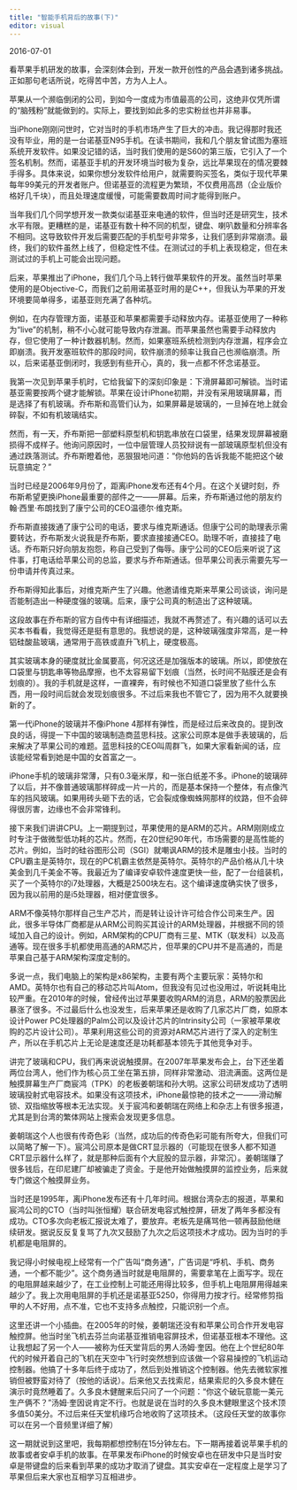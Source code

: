 ```yaml
---
title: "智能手机背后的故事(下)"
editor: visual
---
```


2016-07-01

看苹果手机研发的故事，会深刻体会到，开发一款开创性的产品会遇到诸多挑战。正如那句老话所说，吃得苦中苦，方为人上人。

苹果从一个濒临倒闭的公司，到如今一度成为市值最高的公司，这绝非仅凭所谓的“脑残粉”就能做到的。实际上，要找到如此多的忠实粉丝也并非易事。

当iPhone刚刚问世时，它对当时的手机市场产生了巨大的冲击。我记得那时我还没有毕业，用的是一台诺基亚N95手机。在读书期间，我和几个朋友曾试图为塞班系统开发软件。如果没记错的话，当时我们使用的是S60的第三版，它引入了一个签名机制。然而，诺基亚手机的开发环境当时极为复杂，远比苹果现在的情况要棘手得多。具体来说，如果你想分发软件给用户，就需要购买签名，类似于现代苹果每年99美元的开发者账户。但诺基亚的流程更为繁琐，不仅费用高昂（企业版价格好几千块），而且处理速度缓慢，可能需要数周时间才能得到账户。

当年我们几个同学想开发一款类似诺基亚来电通的软件，但当时还是研究生，技术水平有限。更糟糕的是，诺基亚有数十种不同的机型，键盘、喇叭数量和分辨率各不相同。这导致软件开发后需要匹配的手机型号非常多，让我们感到非常崩溃。最终，我们的软件虽然上线了，但稳定性不佳。在测试过的手机上表现稳定，但在未测试过的手机上可能会出现问题。

后来，苹果推出了iPhone，我们几个马上转行做苹果软件的开发。虽然当时苹果使用的是Objective-C，而我们之前用诺基亚时用的是C++，但我认为苹果的开发环境要简单得多，诺基亚则充满了各种坑。

例如，在内存管理方面，诺基亚和苹果都需要手动释放内存。诺基亚使用了一种称为“live”的机制，稍不小心就可能导致内存泄漏。而苹果虽然也需要手动释放内存，但它使用了一种计数器机制。然而，如果塞班系统检测到内存泄漏，程序会立即崩溃。我开发塞班软件的那段时间，软件崩溃的频率让我自己也濒临崩溃。所以，后来诺基亚倒闭时，我感到有些开心，真的，我一点都不怀念诺基亚。

我第一次见到苹果手机时，它给我留下的深刻印象是：下滑屏幕即可解锁。当时诺基亚需要按两个键才能解锁。苹果在设计iPhone初期，并没有采用玻璃屏幕，而是选择了有机玻璃。乔布斯和高管们认为，如果屏幕是玻璃的，一旦掉在地上就会碎裂，不如有机玻璃结实。

然而，有一天，乔布斯把一部塑料原型机和钥匙串放在口袋里，结果发现屏幕被磨损得不成样子。他询问原因时，一位中层管理人员狡辩说有一部玻璃原型机但没有通过跌落测试。乔布斯瞪着他，恶狠狠地问道：“你他妈的告诉我能不能把这个破玩意搞定？”

当时已经是2006年9月份了，距离iPhone发布还有4个月。在这个关键时刻，乔布斯希望更换iPhone最重要的部件之一——屏幕。后来，乔布斯通过他的朋友约翰·西里·布朗找到了康宁公司的CEO温德尔·维克斯。

乔布斯直接拨通了康宁公司的电话，要求与维克斯通话。但康宁公司的助理表示需要转达，乔布斯发火说我是乔布斯，要求直接接通CEO。助理不听，直接挂了电话。乔布斯只好向朋友抱怨，称自己受到了侮辱。康宁公司的CEO后来听说了这件事，打电话给苹果公司的总监，要求与乔布斯通话。但苹果公司表示需要先写一份申请并传真过来。

乔布斯得知此事后，对维克斯产生了兴趣。他邀请维克斯来苹果公司谈谈，询问是否能制造出一种硬度强的玻璃。后来，康宁公司真的制造出了这种玻璃。

这段故事在乔布斯的官方自传中有详细描述，我就不再赘述了。有兴趣的话可以去买本书看看，我觉得还是挺有意思的。我想说的是，这种玻璃强度非常高，是一种铝硅酸盐玻璃，通常用于高铁或直升飞机上，硬度极高。

其实玻璃本身的硬度就比金属要高，何况这还是加强版本的玻璃。所以，即使放在口袋里与钥匙串等物品摩擦，也不太容易留下划痕（当然，长时间不贴膜还是会有划痕的）。我的手机就是这样，一直裸奔，有时候也不知道口袋里放了些什么东西，用一段时间后就会发现划痕很多。不过后来我也不管它了，因为用不久就要换新的了。

第一代iPhone的玻璃并不像iPhone 4那样有弹性，而是经过后来改良的。提到改良的话，得提一下中国的玻璃制造商蓝思科技。这家公司原本是做手表玻璃的，后来解决了苹果公司的难题。蓝思科技的CEO叫周群飞，如果大家看新闻的话，应该能经常看到她是中国的女首富之一。

iPhone手机的玻璃非常薄，只有0.3毫米厚，和一张白纸差不多。iPhone的玻璃碎了以后，并不像普通玻璃那样碎成一片一片的，而是基本保持一个整体，有点像汽车的挡风玻璃。如果用砖头砸下去的话，它会裂成像蜘蛛网那样的纹路，但不会碎得很厉害，边缘也不会非常锋利。

接下来我们讲讲CPU。上一期提到过，苹果使用的是ARM的芯片。ARM刚刚成立时专注于做微型低功耗的芯片。然而，在20世纪90年代，市场需要的是高性能的芯片。例如，当时的硅谷图形公司（SGI）就嘲讽ARM的技术是雕虫小技。当时的CPU霸主是英特尔，现在的PC机霸主依然是英特尔。英特尔的产品价格从几十块美金到几千美金不等。我最近为了编译安卓软件速度更快一些，配了一台组装机，买了一个英特尔的i7处理器，大概是2500块左右。这个编译速度确实快了很多，因为我以前用的是i5处理器，相对便宜很多。

ARM不像英特尔那样自己生产芯片，而是转让设计许可给合作公司来生产。因此，很多半导体厂商都是从ARM公司购买其设计的ARM处理器，并根据不同的领域加入自己的设计。例如，ARM架构的CPU厂商有三星、MTK（联发科）以及高通等。现在很多手机都使用高通的ARM芯片，但苹果的CPU并不是高通的，而是苹果自己基于ARM架构深度定制的。

多说一点，我们电脑上的架构是x86架构，主要有两个主要玩家：英特尔和AMD。英特尔也有自己的移动芯片叫Atom，但我没有见过也没用过，听说耗电比较严重。在2010年的时候，曾经传出过苹果要收购ARM的消息，ARM的股票因此暴涨了很多。不过最后什么也没发生，后来苹果还是收购了几家芯片厂商，如原本设计Power PC处理器的Palm公司以及设计芯片的Intrinsity公司（一家被苹果收购的芯片设计公司）。苹果利用这些公司的资源对ARM芯片进行了深入的定制生产，所以在手机芯片上无论是速度还是功耗都基本领先于其他竞争对手。

讲完了玻璃和CPU，我们再来说说触摸屏。在2007年苹果发布会上，台下还坐着两位台湾人，他们作为核心员工坐在第五排，同样非常激动、泪流满面。这两位是触摸屏幕生产厂商宸鸿（TPK）的老板姜朝瑞和孙大明。这家公司研发成功了透明玻璃投射式电容技术。如果没有这项技术，iPhone最惊艳的技术之一——滑动解锁、双指缩放等根本无法实现。关于宸鸿和姜朝瑞在网络上和杂志上有很多报道，尤其是到台湾的繁体网站上搜索会发现更多信息。

姜朝瑞这个人也很有传奇色彩（当然，成功后的传奇色彩可能有所夸大，但我们可以简略了解一下）。宸鸿公司原本是做CRT显示器的（可能现在很多人都不知道CRT显示器什么样了，就是那种后面有个大屁股的显示器，非常沉）。姜朝瑞赚了很多钱后，在印尼建厂却被骗走了资金。于是他开始做触摸屏的监控业务，后来就专门做这个触摸屏业务。

当时还是1995年，离iPhone发布还有十几年时间。根据台湾杂志的报道，苹果和宸鸿公司的CTO（当时叫张恒耀）联合研发电容式触控屏，研发了两年多都没有成功。CTO多次向老板汇报说太难了，要放弃。老板先是痛骂他一顿再鼓励他继续研发。据说反反复复骂了九次又鼓励了九次之后这项技术才成功。因为当时的手机都是电阻屏的。

我记得小时候电视上经常有一个广告叫“商务通”，广告词是“呼机、手机、商务通，一个都不能少”。这个商务通当时就是电阻屏的，需要拿笔在上面写字。现在的电阻屏越来越少了，在工业控制上可能还用得比较多，但手机上电阻屏用得越来越少了。我上次用电阻屏的手机还是诺基亚5250，你得用力按才行。经常修剪指甲的人不好用，点不准，它也不支持多点触控，只能识别一个点。

这里还讲一个小插曲。在2005年的时候，姜朝瑞还没有和苹果公司合作开发电容触控屏。他当时坐飞机去芬兰向诺基亚推销电容屏技术，但诺基亚根本不理他。这让我想起了另一个人——被称为任天堂背后的男人汤姆·奎因。他在上个世纪80年代的时候开着自己的飞机在天空中飞行时突然想到应该做一个容易操控的飞机运动控制器。他搞了十多年后终于成功了，然后到处推销这个控制器。他先去微软家推销但被野蛮对待了（按他的话说）。后来他又去找索尼，结果索尼的久多良木健在演示时竟然睡着了。久多良木健醒来后只问了一个问题：“你这个破玩意能一美元生产俩不？”汤姆·奎因说肯定不行。也就是说在当时的久多良木健眼里这个技术顶多值50美分。不过后来任天堂机缘巧合地收购了这项技术。（这段任天堂的故事你可以在另一个音频里详细了解）

这一期就说到这里吧，我每期都想控制在15分钟左右。下一期再接着说苹果手机的故事或者安卓手机的故事。在苹果发布iPhone的时候安卓也在研发中只是当时安卓是带键盘的后来看到苹果的成功才取消了键盘。其实安卓在一定程度上是学习了苹果但后来大家也互相学习互相进步。
